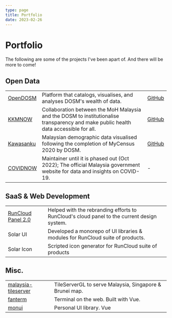 ```yaml
---
type: page
title: Portfolio
date: 2023-02-26
---
```


# Portfolio

The following are some of the projects I've been apart of. And there will be more to come!

## Open Data

|                                            |                                                                                                                                      |                                                            |
| ------------------------------------------ | ------------------------------------------------------------------------------------------------------------------------------------ | ---------------------------------------------------------- |
| [OpenDOSM](https://open.dosm.gov.my)       | Platform that catalogs, visualises, and analyses DOSM's wealth of data.                                                              | [GitHub](https://github.com/dosm-malaysia/aksara-front)    |
| [KKMNOW](https://data.moh.gov.my)          | Collaboration between the MoH Malaysia and the DOSM to institutionalise transparency and make public health data accessible for all. | [GitHub](https://github.com/MoH-Malaysia/kkmnow-front)     |
| [Kawasanku](https://kawasanku.dosm.gov.my) | Malaysian demographic data visualised following the completion of MyCensus 2020 by DOSM.                                             | [GitHub](https://github.com/dosm-malaysia/kawasanku-front) |
| [COVIDNOW](https://covidnow.moh.gov.my)    | Maintainer until it is phased out (Oct 2022); The official Malaysia government website for data and insights on COVID-19.            | -                                                          |

## SaaS & Web Development

|                                                  |                                                                                            |
| ------------------------------------------------ | ------------------------------------------------------------------------------------------ |
| [RunCloud Panel 2.0](https://manage.runcloud.io) | Helped with the rebranding efforts to RunCloud's cloud panel to the current design system. |
| Solar UI                                         | Developed a monorepo of UI libraries & modules for RunCloud suite of products.             |
| Solar Icon                                       | Scripted icon generator for RunCloud suite of products                                     |

## Misc.

|                                                                                  |                                                         |
| -------------------------------------------------------------------------------- | ------------------------------------------------------- |
| [malaysia-tileserver](https://github.com/irfancoder/malaysia-tileserver)         | TileServerGL to serve Malaysia, Singapore & Brunei map. |
| [fanterm](https://62247553752cc400080e64f2--suspicious-borg-397e72.netlify.app/) | Terminal on the web. Built with Vue.                    |
| [monui](https://irfancoder.github.io/mon-ui/)                                    | Personal UI library. Vue                                |
